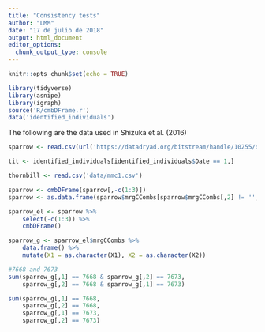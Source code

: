 ```yaml
---
title: "Consistency tests"
author: "LMM"
date: "17 de julio de 2018"
output: html_document
editor_options: 
  chunk_output_type: console
---
```


```r
knitr::opts_chunk$set(echo = TRUE)
```

```r
library(tidyverse)
library(asnipe)
library(igraph)
source('R/cmbDFrame.r')
data('identified_individuals')
```

The following are the data used in Shizuka et al. (2016)

```r
sparrow <- read.csv(url('https://datadryad.org/bitstream/handle/10255/dryad.63926/Flock_Season3_Dryad.csv'), na.strings = c('NA', ' ', ''))

tit <- identified_individuals[identified_individuals$Date == 1,]

thornbill <- read.csv('data/mmc1.csv')
```

```r
sparrow <- cmbDFrame(sparrow[,-c(1:3)])
sparrow <- as.data.frame(sparrow$mrgCCombs[sparrow$mrgCCombs[,2] != '',])
```

```r
sparrow_el <- sparrow %>% 
    select(-c(1:3)) %>%
    cmbDFrame()

sparrow_g <- sparrow_el$mrgCCombs %>% 
    data.frame() %>%
    mutate(X1 = as.character(X1), X2 = as.character(X2))
```

```r
#7668 and 7673
sum(sparrow_g[,1] == 7668 & sparrow_g[,2] == 7673, 
    sparrow_g[,2] == 7668 & sparrow_g[,1] == 7673)

sum(sparrow_g[,1] == 7668, 
    sparrow_g[,2] == 7668, 
    sparrow_g[,1] == 7673,
    sparrow_g[,2] == 7673)
```
